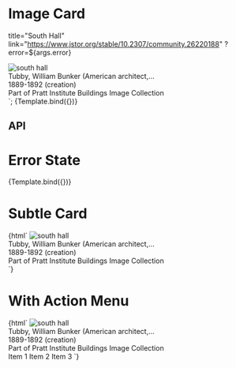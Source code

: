 

<Meta title="Components/Image Card" />

# Image Card

  title="South Hall"
  link="https://www.jstor.org/stable/10.2307/community.26220188"
  ?error=${args.error}
>
  <img src="./images/item-detail/collection_5.png" alt="south hall" slot="image" />
  <div slot="metadata">Tubby, William Bunker (American architect,...</div>
  <div slot="metadata">1889-1892 (creation)</div>
  <div slot="metadata">
    Part of
    <pharos-link href="https://www.jstor.org/site/pratt/buildings-image"
      >Pratt Institute Buildings Image Collection</pharos-link
    >
  </div>
</pharos-image-card>`;

<Canvas>
  <Story name="Base">{Template.bind({})}</Story>
</Canvas>

## API

<ArgsTable of="pharos-image-card" />

# Error State

<Canvas>
  <Story name="Error State" args={{ error: true }}>
    {Template.bind({})}
  </Story>
</Canvas>

# Subtle Card

<Canvas>
  <Story name="Subtle Card">
    {html`
      <pharos-image-card
        title="South Hall"
        link="https://www.jstor.org/stable/10.2307/community.26220188"
        subtle
      >
        <img src="./images/item-detail/collection_5.png" alt="south hall" slot="image" />
        <div slot="metadata">Tubby, William Bunker (American architect,...</div>
        <div slot="metadata">1889-1892 (creation)</div>
        <div slot="metadata">
          Part of
          <pharos-link href="https://www.jstor.org/site/pratt/buildings-image" on-background
            >Pratt Institute Buildings Image Collection</pharos-link
          >
        </div>
      </pharos-image-card>
    `}
  </Story>
</Canvas>

# With Action Menu

<Canvas>
  <Story name="With Action Menu" args={{ actionMenu: 'my-dropdown-menu' }}>
    {html`
      <pharos-image-card
        title="South Hall"
        link="https://www.jstor.org/stable/10.2307/community.26220188"
        action-menu="my-dropdown-menu"
      >
        <img src="./images/item-detail/collection_5.png" alt="south hall" slot="image" />
        <div slot="metadata">Tubby, William Bunker (American architect,...</div>
        <div slot="metadata">1889-1892 (creation)</div>
        <div slot="metadata">
          Part of
          <pharos-link href="https://www.jstor.org/site/pratt/buildings-image"
            >Pratt Institute Buildings Image Collection</pharos-link
          >
        </div>
      </pharos-image-card>
      <pharos-dropdown-menu id="my-dropdown-menu">
        <pharos-dropdown-menu-item>Item 1</pharos-dropdown-menu-item>
        <pharos-dropdown-menu-item>Item 2</pharos-dropdown-menu-item>
        <pharos-dropdown-menu-item>Item 3</pharos-dropdown-menu-item>
      </pharos-dropdown-menu>
    `}
  </Story>
</Canvas>
